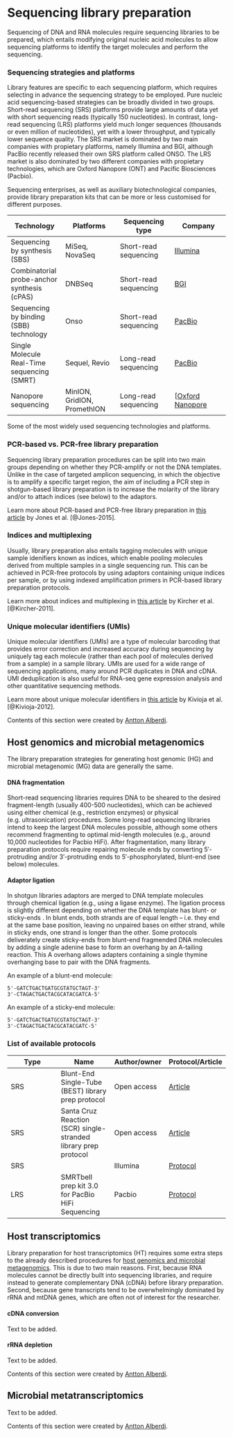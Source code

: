 # Sequencing library preparation

Sequencing of DNA and RNA molecules require sequencing libraries to be prepared, which entails modifying original nucleic acid molecules to allow sequencing platforms to identify the target molecules and perform the sequencing.

### Sequencing strategies and platforms {- #sequencing-strategies-platforms}

Library features are specific to each sequencing platform, which requires selecting in advance the sequencing strategy to be employed. Pure nucleic acid sequencing-based strategies can be broadly divided in two groups. Short-read sequencing (SRS) platforms provide large amounts of data yet with short sequencing reads (typically 150 nucleotides). In contrast, long-read sequencing (LRS) platforms yield much longer sequences (thousands or even million of nucleotides), yet with a lower throughput, and typically lower sequence quality. The SRS market is dominated by two main companies with propietary platforms, namely Illumina and BGI, although PacBio recently released their own SRS platform called ONSO. The LRS market is also dominated by two different companies with propietary technologies, which are Oxford Nanopore (ONT) and Pacific Biosciences (Pacbio).

Sequencing enterprises, as well as auxiliary biotechnological companies, provide library preparation kits that can be more or less customised for different purposes.

|Technology|Platforms|Sequencing type|Company|
|---|---|---|---|
|Sequencing by synthesis (SBS)|MiSeq, NovaSeq|Short-read sequencing|[Illumina](https://www.illumina.com/)|
|Combinatorial probe-anchor synthesis (cPAS)|DNBSeq|Short-read sequencing|[BGI](https://www.bgi.com/global)|
|Sequencing by binding (SBB) technology|Onso|Short-read sequencing|[PacBio](https://www.pacb.com/)|
|Single Molecule Real-Time sequencing (SMRT)|Sequel, Revio|Long-read sequencing|[PacBio](https://www.pacb.com/)|
|Nanopore sequencing|MinION, GridION, PromethION|Long-read sequencing|[[Oxford Nanopore](https://nanoporetech.com/)|
:::: {.imagenote}
Some of the most widely used sequencing technologies and platforms.
:::

### PCR-based vs. PCR-free library preparation {- #pcr-library}

Sequencing library preparation procedures can be split into two main groups depending on whether they PCR-amplify or not the DNA templates. Unlike in the case of targeted amplicon sequencing, in which the objective is to amplify a specific target region, the aim of including a PCR step in shotgun-based library preparation is to increase the molarity of the library and/or to attach indices (see below) to the adaptors.

:::: {.tipbox}
Learn more about PCR-based and PCR-free library preparation in [this article](https://www.pnas.org/doi/abs/10.1073/pnas.1519288112) by Jones et al. [@Jones-2015].
:::

### Indices and multiplexing {- #indices-multiplexing}

Usually, library preparation also entails tagging molecules with unique sample idenifiers known as indices, which enable pooling molecules derived from multiple samples in a single sequencing run. This can be achieved in PCR-free protocols by using adaptors containing unique indices per sample, or by using indexed amplification primers in PCR-based library preparation protocols.

:::: {.tipbox}
Learn more about indices and multiplexing in [this article](https://academic.oup.com/nar/article/40/1/e3/1287690) by Kircher et al. [@Kircher-2011].
:::

### Unique molecular identifiers (UMIs) {- #unique-molecular-identifiers}

Unique molecular identifiers (UMIs) are a type of molecular barcoding that provides error correction and increased accuracy during sequencing by uniquely tag each molecule (rather than each pool of molecules derived from a sample) in a sample library. UMIs are used for a wide range of sequencing applications, many around PCR duplicates in DNA and cDNA. UMI deduplication is also useful for RNA-seq gene expression analysis and other quantitative sequencing methods.

:::: {.tipbox}
Learn more about unique molecular identifiers in [this article](https://www.nature.com/articles/nmeth.1778) by Kivioja et al. [@Kivioja-2012].
:::

:::: {.authorbox}
Contents of this section were created by [Antton Alberdi](#antton-alberdi).  
:::

## Host genomics and microbial metagenomics {#library-meta-genomics}

The library preparation strategies for generating host genomic (HG) and microbial metagenomic (MG) data are generally the same.

#### DNA fragmentation {- #dna-fragmentation}

Short-read sequencing libraries requires DNA to be sheared to the desired fragment-length (usually 400-500 nucleotides), which can be achieved using either chemical (e.g., restriction enzymes) or physical (e.g. ultrasonication) procedures. Some long-read sequencing libraries intend to keep the largest DNA molecules possible, although some others recommend fragmenting to optimal mid-length molecules (e.g., around 10,000 nucleotides for Pacbio HiFi). After fragmentation, many library preparation protocols require repairing molecule ends by converting 5′-protruding and/or 3′-protruding ends to 5′-phosphorylated, blunt-end (see below) molecules.

#### Adaptor ligation {- #adaptor-ligation}

In shotgun libraries adaptors are merged to DNA template molecules through chemical ligation (e.g., using a ligase enzyme). The ligation process is slightly different depending on whether the DNA template has blunt- or sticky-ends . In blunt ends, both strands are of equal length – i.e. they end at the same base position, leaving no unpaired bases on either strand, while in sticky ends, one strand is longer than the other. Some protocols deliverately create sticky-ends from blunt-end fragmended DNA molecules by adding a single adenine base to form an overhang by an A-tailing reaction. This A overhang allows adapters containing a single thymine overhanging base to pair with the DNA fragments.

An example of a blunt-end molecule:
```
5'-GATCTGACTGATGCGTATGCTAGT-3'
3'-CTAGACTGACTACGCATACGATCA-5'
```

An example of a sticky-end molecule:
```
5'-GATCTGACTGATGCGTATGCTAGT-3'
3'-CTAGACTGACTACGCATACGATC-5'
```

### List of available protocols {- #library-meta-genomics-protocols}

|Type|Name|Author/owner|Protocol/Article|
|---|---|---|---|
|SRS|Blunt-End Single-Tube (BEST) library prep protocol|Open access|[Article](https://besjournals.onlinelibrary.wiley.com/doi/full/10.1111/2041-210X.12871)|
|SRS|Santa Cruz Reaction (SCR) single-stranded library prep protocol|Open access|[Article](https://academic.oup.com/jhered/article/112/3/241/6188529?login=true)|
|SRS|   |Illumina|[Protocol](#)|
|LRS|SMRTbell prep kit 3.0 for PacBio HiFi Sequencing|Pacbio|[Protocol](https://www.pacb.com/wp-content/uploads/Procedure-checklist-Preparing-whole-genome-and-metagenome-libraries-using-SMRTbell-prep-kit-3.0.pdf)|

## Host transcriptomics {#library-host-transcriptomics}

Library preparation for host transcriptomics (HT) requires some extra steps to the already described procedures for [host genomics and microbial metagenomics](##library-meta-genomics). This is due to two main reasons. First, because RNA molecules cannot be directly built into sequencing libraries, and require instead to generate complementary DNA (cDNA) before library preparation. Second, because gene transcripts tend to be overwhelmingly dominated by rRNA and mtDNA genes, which are often not of interest for the researcher.

#### cDNA conversion {- #cDNA-convertion}

Text to be added.

#### rRNA depletion {- #rrna-depletion}

Text to be added.

:::: {.authorbox}
Contents of this section were created by [Antton Alberdi](#antton-alberdi).  
:::

## Microbial metatranscriptomics {#library-microbial-metatranscriptomics}

Text to be added.

:::: {.authorbox}
Contents of this section were created by [Antton Alberdi](#antton-alberdi).  
:::
